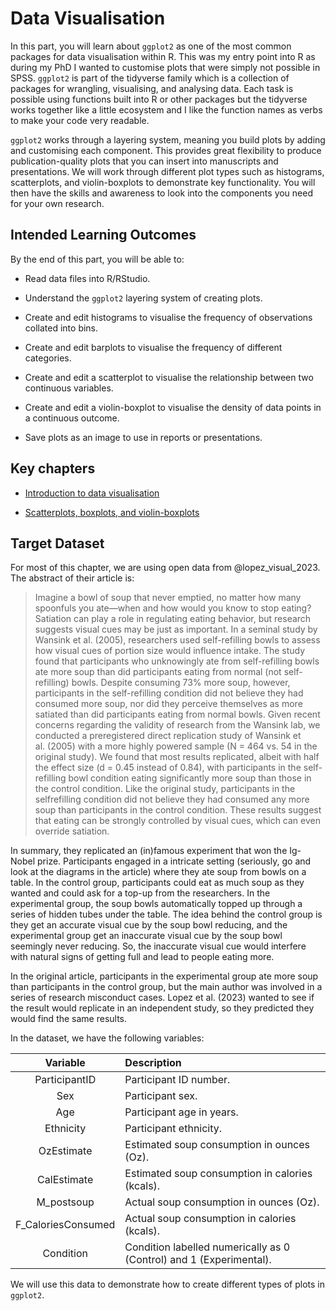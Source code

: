 # Data Visualisation

In this part, you will learn about `ggplot2` as one of the most common packages for data visualisation within R. This was my entry point into R as during my PhD I wanted to customise plots that were simply not possible in SPSS. `ggplot2` is part of the <pkg>tidyverse</pkg> family which is a collection of packages for wrangling, visualising, and analysing data. Each task is possible using functions built into R or other packages but the <pkg>tidyverse</pkg> works together like a little ecosystem and I like the function names as verbs to make your code very readable. 

`ggplot2` works through a layering system, meaning you build plots by adding and customising each component. This provides great flexibility to produce publication-quality plots that you can insert into manuscripts and presentations. We will work through different plot types such as histograms, scatterplots, and violin-boxplots to demonstrate key functionality. You will then have the skills and awareness to look into the components you need for your own research. 

## Intended Learning Outcomes

By the end of this part, you will be able to:

- Read data files into R/RStudio.

- Understand the `ggplot2` layering system of creating plots.

- Create and edit histograms to visualise the frequency of observations collated into bins.

- Create and edit barplots to visualise the frequency of different categories.

- Create and edit a scatterplot to visualise the relationship between two continuous variables.

- Create and edit a violin-boxplot to visualise the density of data points in a continuous outcome.

- Save plots as an image to use in reports or presentations.

## Key chapters

- [Introduction to data visualisation](https://psyteachr.github.io/quant-fun-v3/03-intro-data-viz.html){target="_blank"}

- [Scatterplots, boxplots, and violin-boxplots](https://psyteachr.github.io/quant-fun-v3/07-more-visualisation.html){target="_blank"}

## Target Dataset

For most of this chapter, we are using open data from @lopez_visual_2023. The abstract of their article is:

> Imagine a bowl of soup that never emptied, no matter how many spoonfuls you ate—when and how would you know to stop eating? Satiation can play a role in regulating eating behavior, but research suggests visual cues may be just as important. In a seminal study by Wansink et al. (2005), researchers used self-refilling bowls to assess how visual cues of portion size would influence intake. The study found that participants who unknowingly ate from self-refilling bowls ate more soup than did participants eating from normal (not self-refilling) bowls. Despite consuming 73% more soup, however, participants in the self-refilling condition did not believe they had consumed more soup, nor did they perceive themselves as more satiated than did participants eating from normal bowls. Given recent concerns regarding the validity of research from the Wansink lab, we conducted a preregistered direct replication study of Wansink et al. (2005) with a more highly powered sample (N = 464 vs. 54 in the original study). We found that most results replicated, albeit with half the effect size (d = 0.45 instead of 0.84), with participants in the self-refilling bowl condition eating significantly more soup than those in the control condition. Like the original study, participants in the selfrefilling condition did not believe they had consumed any more soup than participants in the control condition. These results suggest that eating can be strongly controlled by visual cues, which can even override satiation.

In summary, they replicated an (in)famous experiment that won the Ig-Nobel prize. Participants engaged in a intricate setting (seriously, go and look at the diagrams in the article) where they ate soup from bowls on a table. In the control group, participants could eat as much soup as they wanted and could ask for a top-up from the researchers. In the experimental group, the soup bowls automatically topped up through a series of hidden tubes under the table. The idea behind the control group is they get an accurate visual cue by the soup bowl reducing, and the experimental group get an inaccurate visual cue by the soup bowl seemingly never reducing. So, the inaccurate visual cue would interfere with natural signs of getting full and lead to people eating more. 

In the original article, participants in the experimental group ate more soup than participants in the control group, but the main author was involved in a series of research misconduct cases. Lopez et al. (2023) wanted to see if the result would replicate in an independent study, so they predicted they would find the same results. 

In the dataset, we have the following variables:

| Variable       |           Description          |
|:--------------:|:-------------------------------|
| ParticipantID |  Participant ID number. |
| Sex |  Participant sex. |
| Age |  Participant age in years. |
| Ethnicity  | Participant ethnicity. |
| OzEstimate |  Estimated soup consumption in ounces (Oz). |
| CalEstimate |  Estimated soup consumption in calories (kcals). |
| M_postsoup |  Actual soup consumption in ounces (Oz). |
| F_CaloriesConsumed | Actual soup consumption in calories (kcals). |
| Condition |  Condition labelled numerically as 0 (Control) and 1 (Experimental). |

We will use this data to demonstrate how to create different types of plots in `ggplot2`. 

